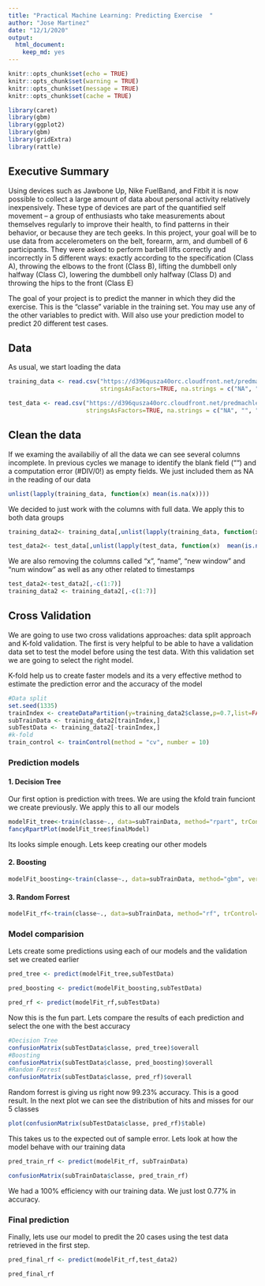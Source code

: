 ---
title: "Practical Machine Learning: Predicting Exercise  "
author: "Jose Martinez"
date: "12/1/2020"
output: 
  html_document: 
    keep_md: yes
---

```{r setup, include=FALSE}
knitr::opts_chunk$set(echo = TRUE)
knitr::opts_chunk$set(warning = TRUE)
knitr::opts_chunk$set(message = TRUE)
knitr::opts_chunk$set(cache = TRUE)

library(caret)
library(gbm)
library(ggplot2)
library(gbm)
library(gridExtra)
library(rattle)
```

## Executive Summary

Using devices such as Jawbone Up, Nike FuelBand, and Fitbit it is now possible to collect a large amount of data about personal activity relatively inexpensively. These type of devices are part of the quantified self movement – a group of enthusiasts who take measurements about themselves regularly to improve their health, to find patterns in their behavior, or because they are tech geeks. In this project, your goal will be to use data from accelerometers on the belt, forearm, arm, and dumbell of 6 participants. They were asked to perform barbell lifts correctly and incorrectly in 5 different ways: exactly according to the specification (Class A), throwing the elbows to the front (Class B), lifting the dumbbell only halfway (Class C), lowering the dumbbell only halfway (Class D) and throwing the hips to the front (Class E)

The goal of your project is to predict the manner in which they did the exercise. This is the "classe" variable in the training set. You may use any of the other variables to predict with.  Will also use your prediction model to predict 20 different test cases.


## Data

As usual, we start loading the data

```{r data}
training_data <- read.csv("https://d396qusza40orc.cloudfront.net/predmachlearn/pml-training.csv", 
                          stringsAsFactors=TRUE, na.strings = c("NA", "", "#DIV/0!"))

test_data <- read.csv("https://d396qusza40orc.cloudfront.net/predmachlearn/pml-testing.csv", 
                      stringsAsFactors=TRUE, na.strings = c("NA", "", "#DIV/0!"))

```


## Clean the data

If we examing the availabiliy of all the data we can see several columns incomplete. In previous cycles we manage to identify the blank field ("") and a computation error (#DIV/0!) as empty fields. We just included them as NA in the reading of our data

``` {r clean}
unlist(lapply(training_data, function(x) mean(is.na(x))))
```

We decided to just work with the columns with full data. We apply this to both data groups

``` {r clean2}
training_data2<- training_data[,unlist(lapply(training_data, function(x)  mean(is.na(x)) ==  0))]

test_data2<- test_data[,unlist(lapply(test_data, function(x)  mean(is.na(x)) ==  0))]
```

We are also removing the columns called "x", "name", "new window" and "num window" as well as any other related to timestamps

``` {r clean3}
test_data2<-test_data2[,-c(1:7)]
training_data2 <- training_data2[,-c(1:7)]
```

## Cross Validation

We are going to use two cross validations approaches: data split approach and K-fold validation.
The first is very helpful to be able to have a validation data set to test the model before using the test data. With this validation set we are going to select the right model.

K-fold help us to create faster models and its a very effective method to estimate the prediction error and the accuracy of the model

``` {r cross}
#Data split
set.seed(1335)
trainIndex <- createDataPartition(y=training_data2$classe,p=0.7,list=FALSE)
subTrainData <- training_data2[trainIndex,]
subTestData <- training_data2[-trainIndex,]
#k-fold
train_control <- trainControl(method = "cv", number = 10) 

```

### Prediction models
#### 1. Decision Tree

Our first option is prediction with trees. We are using the kfold train funciont we create previously. We apply this to all our models

``` {r des_Tree}
modelFit_tree<-train(classe~., data=subTrainData, method="rpart", trControl=train_control)
fancyRpartPlot(modelFit_tree$finalModel)
```

Its looks simple enough. Lets keep creating our other models

#### 2. Boosting

``` {r boosting}
modelFit_boosting<-train(classe~., data=subTrainData, method="gbm", verbose=FALSE, trControl=train_control)

```

#### 3. Random Forrest

``` {r rf}
modelFit_rf<-train(classe~., data=subTrainData, method="rf", trControl=train_control)
```


### Model comparision

Lets create some predictions using each of our models and the validation set we created earlier

``` {r comp}
pred_tree <- predict(modelFit_tree,subTestData)

pred_boosting <- predict(modelFit_boosting,subTestData)

pred_rf <- predict(modelFit_rf,subTestData)
```

Now this is the fun part. Lets compare the results of each prediction and select the one with the best accuracy

``` {r accuracy}
#Decision Tree
confusionMatrix(subTestData$classe, pred_tree)$overall
#Boosting
confusionMatrix(subTestData$classe, pred_boosting)$overall
#Random Forrest
confusionMatrix(subTestData$classe, pred_rf)$overall

```

Random forrest is giving us right now 99.23% accuracy. This is a good result. In the next plot we can see the distribution of hits and misses for our 5 classes

``` {r compplot}
plot(confusionMatrix(subTestData$classe, pred_rf)$table)
```

This takes us to the expected out of sample error. Lets look at how the model behave with our training data

``` {r rttrain}
pred_train_rf <- predict(modelFit_rf, subTrainData)

confusionMatrix(subTrainData$classe, pred_train_rf)
```

We had a 100% efficiency with our training data. We just lost 0.77% in accuracy.


### Final prediction

Finally, lets use our model to predit the 20 cases using the test data retrieved in the first step.

``` {r validationtest}
pred_final_rf <- predict(modelFit_rf,test_data2)

pred_final_rf

```

